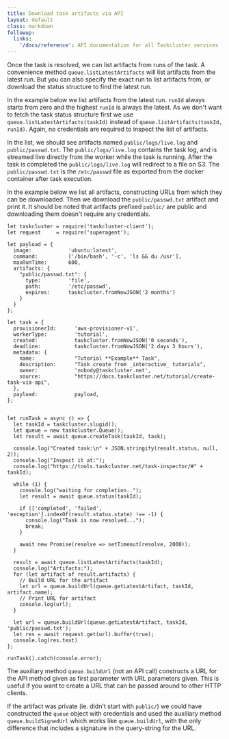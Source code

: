 ```yaml
---
title: Download task artifacts via API
layout: default
class: markdown
followup:
  links:
    '/docs/reference': API documentation for all Taskcluster services
---
```


Once the task is resolved, we can list artifacts from
runs of the task. A convenience method `queue.listLatestArtifacts` will list
artifacts from the latest run. But you can also specify the exact run to
list artifacts from, or download the status structure to find the latest run.

In the example below we list artifacts from the latest run. `runId` always
starts from zero and the highest `runId` is always the latest. As we don't want to
fetch the task status structure first we use
`queue.listLatestArtifacts(taskId)` instead of
`queue.listArtifacts(taskId, runId)`. Again, no credentials are required to
inspect the list of artifacts.

In the list, we should see artifacts named `public/logs/live.log` and
`public/passwd.txt`. The `public/logs/live.log` contains the task log, and is
streamed live directly from the worker while the task is running. After the
task is completed the `public/logs/live.log` will redirect to a file on S3.
The `public/passwd.txt` is the `/etc/passwd` file as exported from the docker
container after task execution.

In the example below we list all artifacts, constructing URLs from which they
can be downloaded. Then we download the `public/passwd.txt` artifact and
print it.  It should be noted that artifacts prefixed `public/` are public and
downloading them doesn't require any credentials.

```
let taskcluster = require('taskcluster-client');
let request     = require('superagent');

let payload = { 
  image:            'ubuntu:latest',
  command:          ['/bin/bash', '-c', 'ls && du /usr'],
  maxRunTime:       600,
  artifacts: {
    "public/passwd.txt": {
      type:         'file',
      path:         '/etc/passwd',
      expires:      taskcluster.fromNowJSON('2 months')
    }   
  }
};

let task = { 
  provisionerId:      'aws-provisioner-v1',
  workerType:         'tutorial',
  created:            taskcluster.fromNowJSON('0 seconds'),
  deadline:           taskcluster.fromNowJSON('2 days 3 hours'),
  metadata: {
    name:             "Tutorial **Example** Task",
    description:      "Task create from _interactive_ tutorials",
    owner:            'nobody@taskcluster.net',
    source:           "https://docs.taskcluster.net/tutorial/create-task-via-api",
  },  
  payload:            payload,
};


let runTask = async () => {    
  let taskId = taskcluster.slugid();
  let queue = new taskcluster.Queue();    
  let result = await queue.createTask(taskId, task);    
    
  console.log("Created task:\n" + JSON.stringify(result.status, null, 2));    
  console.log("Inspect it at:");    
  console.log("https://tools.taskcluster.net/task-inspector/#" + taskId);    
    
  while (1) {
    console.log("waiting for completion..");
    let result = await queue.status(taskId);    
    
    if (['completed', 'failed', 'exception'].indexOf(result.status.state) !== -1) {    
      console.log("Task is now resolved...");    
      break;
    }    

    await new Promise(resolve => setTimeout(resolve, 2000));
  }

  result = await queue.listLatestArtifacts(taskId);    
  console.log("Artifacts:");
  for (let artifact of result.artifacts) {
    // Build URL for the artifact
    let url = queue.buildUrl(queue.getLatestArtifact, taskId, artifact.name);
    // Print URL for artifact
    console.log(url);
  }

  let url = queue.buildUrl(queue.getLatestArtifact, taskId, 'public/passwd.txt');
  let res = await request.get(url).buffer(true);
  console.log(res.text)
};

runTask().catch(console.error);
```

The auxiliary method `queue.buildUrl` (not an API call) constructs a URL for
the API method given as first parameter with URL parameters given. This is
useful if you want to create a URL that can be passed around to other HTTP
clients.

If the artifact was private (ie. didn't start with `public/`) we could have
constructed the `queue` object with credentials and used the auxiliary method
`queue.buildSignedUrl` which works like `queue.buildUrl`, with the only
difference that includes a signature in the query-string for the URL.

